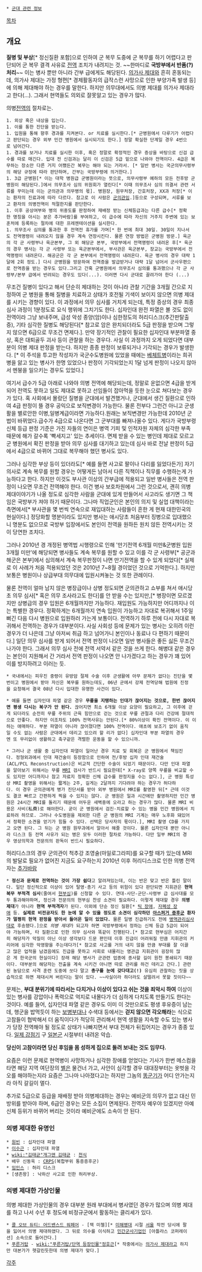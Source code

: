  * [[군대 관련 정보]]

[[목차]]

== 개요 ==

'''질병 및 부상'''[* 정신질환 포함]으로 인하여 군 복무 도중에 군 복무를 하기 어렵다고 판단되어 군 복무 결격 사유로 [[전역]] 조치가 내려지는 것. ~~한마디로 '''국방부에서 반품(?) 처리'''~~ 이는 병사 뿐만 아니라 간부 급에게도 해당된다. [[의가사 제대]]와 흔히 혼동되는데, 의가사 제대는 가정 형편[* 경제활동자의 급작스런 사망으로 인한 부양가족 발생 등]에 의해 제대해야 하는 경우를 말한다. 하지만 의무대에서도 의병 제대를 의가사 제대라고 한다(…). 그래서 현역들도 의외로 잘못알고 있는 경우가 많다.

의병[[전역]]의 절차로는.
 1. 외상 혹은 내상을 입는다.
 1. 이를 통한 진단을 받는다.
 1. 입원을 통해 향후 경과를 지켜본다. or 치료를 실시한다.[* 군병원에서 다루기가 어렵다고 판단되는 경우 외부 민간 병원에서 실시되기도 한다.] 정말 확실한 단계일 경우 4번으로 넘어간다.
 1. 경과를 보거나 치료를 실시한 이후, 혹은 정말로 확정적인 경우 증상을 바탕으로 신검 급수를 따로 매긴다. 입대 전 신검과는 달리 이 신검은 5급 밑으로 나와야 전역이다. 4급은 복무하는 장소만 다른 거지 어쨌든간 복무는 해야 되는 거라서. [* 일반 병사는 국군의무사령부의 해당 규정에 따라 판단하며, 간부는 국방부령에 의거한다.]
 1. 3급 군병원[* 이는 대학 병원급 군병원이라는 뜻으로, 의무사령부 예하의 모든 전후방 군병원이 해당된다.]에서 의무조사 심의 위원회가 열린다[* 이때 의무조사 심의 의결서 관련 서류를 꾸미는데 이는 군의관과 의무병의 몫]. 병원장, 원무처장, 간호처장, XX과 처장[* 이는 환자의 진료과에 따라 다르다. 참고로 이 사람은 [[군의관]]임.]등으로 구성되며, 서류를 보고 환자의 의병전역이 적절한지를 판단한다.
 1. 이후 공상여부와 병의 위중도를 판정하여 재배정 받는 신체등급과는 다른 급수[* 정확한 명칭을 아시는 분은 추가바람]를 부여하고, 이 급수에 따라 자신의 거주지 주변에 있는 보훈처에 등록하는 절차에 대한 프레젠테이션을 실시한다.
 1. 의무조사 심의를 통과한 후 전역전 휴가를 가며[* 한 번에 최대 30일. 30일이 지나서도 전역명령이 내려오지 않을 경우 계속 연장시킨다. 물론 연장 방법은 군병원 방문.] 육군의 각 군 사령부나 육군본부, 그 외 해당군 본부, 국방부에서 전역명령이 내려온 후[* 육군의 경우 병사는 각 군 사령부 또는 육군본부에서, 부사관은 육군본부, 장교는 국방부에서 전역명령이 내려온다. 해공군은 각 군 본부에서 전역명령이 내려온다. 육군 병사의 경우 대략 1달에 2회 정도.] 다시 군병원을 방문하여 전역증을 발급받거나 대략 1달 넘어서 군사우편으로 전역증을 받는 경우도 있다.그리고 간혹 군병원에서 의무조사 심의를 통과했으나 각 군 사령부/본부 급에서 반려되는 경우도 있다(...). 이러면 다시 군대로 끌려가야 한다 (...)

무조건 질병이 있다고 해서 단순히 제대하는 것이 아니라 관찰 기간을 3개월 간으로 지정하여 군 병원을 통해 질병을 치료하고 상태가 호전될 기색이 보이지 않으면 의병 제대를 시키는 경향이 있다. 이 과정에서 의무 심사를 거치게 되는데, 특정 증상의 경우 최종 심사 과정이 1분정도로 요식 행위에 그치기도 한다. 십자인대 완전 파열은 볼 것도 없이 전역이라 그냥 보내주며, 급성 악성 종양(암)이나 심한정도의 허리디스크(추간판탈출증), 기타 심각한 질병도 해당된다[* 참고로 암은 완치되더라도 5급 판정을 받으며 그렇지 않으면 6급으로 무조건 면제다.]. 만약 장기적인 관찰이 필요한 십자인대 부분파열 중상, 혹은 대퇴골두 괴사 등이 관찰을 하는 경우다. 사실 이 과정까지 오게 되었다면 대부분이 의병 제대 판정을 받는다. 하지만 종종 판정이 보류되거나 기각되는 경우가 발생한다. [* 이 주석을 투고한 작성자가 국군수도병원에 있었을 때에는 [http://health.naver.com/medical/disease/detail.nhn?diseaseSymptomCode=AA000054&diseaseSymptomTypeCode=AA&selectedTab=detail#con 베체트병]이라는 희귀병을 앓고 있는 병사가 한명 있었으나 판정이 기각되었는지 1달 넘게 판정이 나오지 않아서 멘붕을 일으키는 경우도 있었다.]

여기서 급수가 5급 아래로 나와야 의병 전역에 해당되는데, 정말로 운없으면 4급을 받게 되어 전역도 못하고 일도 제대로 못하고 선임들이 잡아먹을 듯한 눈으로 쳐다보는 경우가 있다. 혹 사회에서 몰랐던 질병을 군대에서 발견했거나, 군대에서 생긴 질환으로 인하여 4급 판정이 뜰 경우 공익으로 보직변경이 가능한다. 물론 전부다 그런건 아니고 군생활을 별로안한 이병,일병계급이라면 가능하다.원래는 보직변경만 가능한데 2010년 군법이 바뀌었다.급수가 4급으로 나온다면 그 군부대를 빠져나올수 있다. 게다가 국방부령 신체 등급 판정 기준은 가진 자들의 연이은 병역 기피 및 인적자원 자체의 심각한 부족 때문에 해가 갈수록 '빡세지고' 있는 추세이다. 면제 받을 수 있는 병인데 제대로 모르고 군 병원에서 확진 판정을 받아 의무 심사를 대기하고 있는데 심사 바로 전날 판정이 5급에서 4급으로 바뀌어 그대로 복무해야 했던 병사도 있다.

그러나 심각한 부상 등이 있더라도[* 예를 들면 사고로 팔이나 다리를 잃었다든가] 자기 의사로 계속 복무를 원할 경우는 어떻게든 남아서 다른 직책이나 직무를 수행하는게 가능하다고 한다. 하지만 이것도 부사관 이상의 간부급에 적용되고 일반 병사들은 전역 판정이 나오면 무조건 전역해야 한다. 이건 병사 보호차원에서 그런 것으로서, 괜히 의병 제대이야기가 나올 정도로 심각한 사람을 군대에 있게 만들어서 사고라도 생기면 그 책임은 국방부가 져야 하기 때문이다. 그나마 직업군인은 본인의 의지 및 실업 대책이라는 측면에서[* 부사관을 몇 번씩 연속으로 재입대하는 사람들이 흔한 게 현재 대한민국의 현실이다.] 정당화할 명분이라도 있지만 병사는 애시당초 처음부터 징병으로 입대했으니 명분도 없으므로 국방부 입장에서도 본인이 전역을 원하든 원치 않든 전역시키는 것이 당연한 조치다. 

그러나 2010년 경 개정된 병역법 시행령으로 인해 '만기전역 6개월 미만&군병원 입원 3개월 미만'에 해당되면 병사들도 계속 복무를 원할 수 있고 이를 각 군 사령부[* 공군과 해군은 본부]에서 심의해서 계속 복무판정이 나면 만기전역을 할 수 있게 되었다[* 실제로 이 사례가 처음 적용되었던 것은 2010년 7~8월 경이었던 것으로 기억한다.]. 하지만 보통은 병원이나 상급부대 의무대에 입원시켜놓는 것 또한 관례이다.

물론 전역이 얼마 남지 않은 병장급이나 상병 정도되면 군의관하고 쇼부를 쳐서 애시당초 의무 심사[* 혹은 의무 조사라고도 한다]를 안 받을 수는 있지만,[* 병장이면 모르겠지만 상병급의 경우 입원은 6개월까지만 가능하다. 재입원도 가능하지만 어디까지나 이는 특별한 경우다. 정확하게는 6개월까지 연속 입원이 가능하고 자대로 복귀해서 1주일 뻐긴 다음 다시 병원으로 입원하러 가는게 보통이다. 전역하기 하루 전에 다시 자대로 복귀해서 전역하는 경우가 대부분이다. 사실 사회성 등에 문제가 있는 병사는 오히려 이런 경우가 더 나은데 그냥 아저씨 취급 하고 넘어가니 본인이나 동료나 다 편하기 때문이다.] 일단 의무 심사를 받게 되어서 전역 판정이 나오면 일반 병사들은 좋든 싫든 무조건 나가야 한다. 그래서 의무 심사 전에 전역 서약서 같은 것을 쓰게 한다. 해병대 같은 경우는 본인이 지원해서 간 거라서 전역 판정이 나오면 안 나가겠다고 하는 경우가 꽤 있어 이를 방지하려고 이러는 듯.

 * 국내에서는 피우진 중령이 유방암 절제 수술 이후 군생활에 아무 문제가 없다는 진단을 몇번이고 병원에서 받아 자신은 복무를 원하는데도, 06년 군에서 강제 전역당해 법원에 진정을 요청해서 결국 08년 다시 입대한 유명한 사건이 있다.

 * 예를 들면 십자인대 파열 같은 경우 '''무릎을 지탱하는 인대가 끊어지는 것으로, 한번 끊어지면 평생 다시는 복구가 안 된다.''' 끊어지면 최소 6개월 이상 요양이 필요하고, 그 이후에 걷게 되더라도 순전히 무릎 주위의 근육 힘만으로 걷는 것으로 무릎 관절과 다리 건강에 절대적으로 안좋다. 하지만 이조차도 100% 전역사유는 안된다.[* 80%이상이 확진 전역이다. 이 이하는 애매하다. 부분 파열이 아니라 끊어졌다면 100% 전역이다. 애초에 보조기 없이 움직일 수도 없는 사람은 군대에서 데리고 있으려 할 리가 없다] 십자인대 부분 파열의 경우엔 또 무리없이 생활하고 축구같은 격렬한 운동을 할 수 있으니까.

 * 그러나 군 생활 중 십자인대 파열이 일어난 경우 치료 및 회복은 군 병원에서 책임진다. 정형외과에서 인대 재건술이 등장함으로 인하여 전/후방 십자 인대 재건술(ACL/PCL Reconstruction)은 비교적 간단한 수술이 되었기 때문이다. 다만 인대 파열을 알아보기 위해서는 무릎 [[MRI]] 검사가 반드시 필요한데[* X-ray로 양쪽 무릎을 비교할 수도 있지만 어디까지나 참고 자료지 정확한 신체 급수를 판정지을 수는 없다.], 군 병원 특성상 MRI 촬영을 위해서는 짧게는 2주, 길게는 2달까지 기다려야 하는 경우가 허다하다. 이 경우 군의관에게 병가 진단서를 받아 외부 병원에서 MRI를 촬영한 뒤[* 근데 이것도 결코 빠르고 간편하게 찍을 수 있지는 않다. 군 병원은 일과 시간에만 촬영하지만 민간 병원은 24시간 MRI를 돌리기 때문에 어두운 새벽중에 오라고 하는 경우가 많다. 물론 MRI 비용은 사비(私費)로 해야한다. 굳이 군 병원에서 검진·치료할 수 있는 병을 민간 병원에서 치료하려 하므로. 그러나 수도병원을 제외한 다른 군 병원의 MRI 기계는 매우 노후화 돼있어서 정확한 소견을 얻기가 힘들 수 있다. 선택은 당사자의 몫이다.], MRI 촬영 CD를 가지고 오면 된다. 그 뒤는 군 병원 원무과에서 알아서 해줄 것이다. 물론 십자인대 뿐만 아니라 디스크 등 전역 사유가 되는 병은 모두 이러한 절차로 가능하다. 다만 일부 MRI의 경우 영상의학과 전문의의 판독이 반드시 필요하다. 
허리디스크의 경우 군의관이 척추강 조영술(마일로그라피)를 요구할 때가 있는데 MRI의 발달로 필요가 없어진 지금도 요구하는지 2010년 이후 허리디스크로 인한 의병 전역자는 [[추가바람]]

 * '''정신과 문제로 전역하는 것이 가장 쉽다'''고 알려져있는데, 이는 반은 맞고 반은 틀린 말이다. 일단 정신적으로 이상이 있어 탈영·총기 사고 등의 위험이 있다 판단되면 지휘관은 '''현역 복무 부적격 심사'''(줄여서 [[현부심]])를 신청할 수 있다. 연대-사단-군단-사령부 급 심사대를 모두 통과해야하며, 정신과 전문의의 현부심 찬성 소견이 필요하다. 이렇게 제대할 경우 '''의병 제대'''가 아니라 '''현역 부적격자'''가 된다. 이외에 단순 정신 질환[* [[틱 장애]], [[자폐성 장애]] 등. '''실제로 비전공자도 한 눈에 알 수 있을 정도로 소견이 심각하던 [[아스퍼거 증후군]] 환자가 멀쩡히 현역 판정을 받아서 들어온 일이 있었다.''' 물론 일병 진급하기도 전에 [[병역관리심사대]]로 후송됐다.]으로 ''의병 제대''가 되고자 하면 국방부령에서 정하는 신체 등급 5급이 되어야 가능하며, 타 질환으로 인한 의무 심사와 똑같이 진행된다.[* 참고로 현부심은 어지간히 해당자가 악질이 아닌 이상 생각보다 드문 편인데 이후 진급이 어려워질 만큼 지휘관의 커리어에 심각한 악영향을 주는데다가[* 참고로 사고를 거의 내지 않을 만큼 부대를 잘 이끌고 많은 업적을 남겼음에도 진급을 못하고 사회로 내몰리는 영관급 지휘관이 굉장히 많은 게 한국군의 현실이다] 장래 해당 병사가 군관련 업종에 종사할 길이 원천 봉쇄되기 때문이다. 대부분의 해당자는 전출을 계속 시키건 아니면 따로 관리를 하건 데리고 간다.] 관련된 농담으로 사격 훈련 도중에 쏘다 말고 '''총구를 눈에 갖다대고(!)''' 유심히 관찰하는 짓을 상습적으로 하면 제대시켜 버린다는 말이 있다. ~~사실이라 하더라도 살떨려서 못할 짓이다~~ 

문제는, '''부대 분위기에 따라서는 다치거나 이상이 있다고 쉬는 것을 죄악시 하여''' 이상이 있는 병사를 강압이나 폭력으로 억지로 내몰다가 더 심하게 다치도록 만들기도 한다는 것이다. 예를 들어, 십자인대 파열 같은 경우도 이미 이 것만으로도 평생 후유증이 남는데, 행군을 밥먹듯이 하는 [[보병]]부대나 수색대 등에서는 '''걷지 않으면 각오해라'''는 식으로 고참들이 협박해서 더 움직이다가 적당히 관리해서 현역 생활을 지속할 수도 있는 병사가 당장 전역해야 될 정도로 상태가 나빠지면서 부대 전체가 뒤집어지는 경우가 종종 있다. [[일제 강점기]] 구 [[일본군]] 시절부터 내려온 악습. 

'''당신이 고참이라면 당신 후임을 몸 성하게 집으로 돌려 보내는 것도 임무다.''' 

요즘은 이런 문제로 현역병이 사망하거나 심각한 장애를 얻었다는 기사가 한번 메스컴을 타면 해당 지역 여단장의 [[별]]은 물건너 가고, 사안이 심각할 경우 대대장부터는 옷벗을 각오를 해야하는지라 요즘은 그나마 나아졌다고는 하지만 그놈의 [[똥군기]]가 어디 안가는지라 아직 갈길이 멀다. 

추가로 5급으로 등급을 재배정 받아 의병제대하는 경우는 예비군의 의무가 없고 대신 민방위를 받아야 하며, 6급인 경우는 모든 소집이 면제된다. 전역자 예우야 있겠지만 아예 신체 등위가 바뀌어 버리는 것이라 예비군에도 소속이 안 된다.

=== 의병 제대한 유명인 ===
 * [[원빈]] : 십자인대 파열
 * [[이수근]] : 십자인대 파열
 * [[wiki:"김태균"개그맨 김태균]] : [[천식]]
 * 배우 신동욱 : [[CRPS]](복합부위 통증증후군)
 * [[임인스]] : 허리 디스크
 * [생존왕] : 낙하산 사고로 인한 허리부상. 

=== 의병 제대한 가상인물 ===
의병 제대한 가상인물의 경우 대부분 원래 부대에서 병사였던 경우가 많으며 의병 제대를 하고 나서 수년 후 정도에 비정규군에서 활동하는 클리셰가 있다.

 * [[콜 오브 듀티: 어드밴스드 워페어]] - [잭 미첼][* [[미해병대]] 시절 [[서울]] 작전 당시에 팔을 잃어서 의병 제대하였다. 그 뒤로 의수를 이식하고 [[민간군사기업]]인 [아틀라스 코퍼레이션] 소속으로 들어간다.]
 * [[푸른거탑]] - [[wiki:"푸른거탑/단역 등장인물"정호근]][* 작중에서는 [[의가사 제대]]라고 하지만 대본가가 헷갈린듯한데 의병 제대가 맞다.]

[[각주]]
